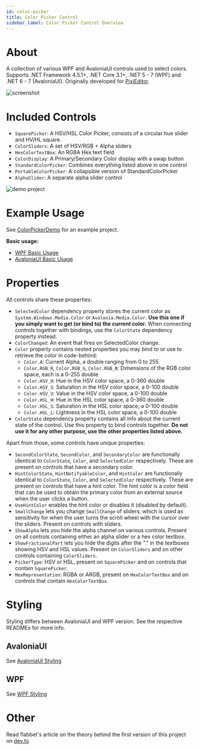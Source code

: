 ```yaml
---
id: color-picker
title: Color Picker Control
sidebar_label: Color Picker Control Overview
---
```


# About

A collection of various WPF and AvaloniaUI controls used to select colors.
Supports .NET Framework 4.5.1+, .NET Core 3.1+, .NET 5 - 7 (WPF) and .NET 6 - 7 (AvaloniaUI).
Originally developed for [PixiEditor](https://github.com/PixiEditor/PixiEditor).

![screenshot](https://i.imgur.com/4ysN4Fe.png)

# Included Controls

- `SquarePicker`: A HSV/HSL Color Picker, consists of a circular hue slider and HV/HL square.
- `ColorSliders`: A set of HSV/RGB + Alpha sliders
- `HexColorTextBox`: An RGBA Hex text field
- `ColorDisplay`: A Primary/Secondary Color display with a swap button
- `StandardColorPicker`: Combines everything listed above in one control
- `PortableColorPicker`: A collapsible version of StandardColorPicker
- `AlphaSlider`: A separate alpha slider control

![demo project](https://i.imgur.com/wZkkykY.png)

# Example Usage

See [ColorPickerDemo](https://github.com/PixiEditor/ColorPicker/tree/master/ColorPickerDemo) for an example project.

**Basic usage:**

- [WPF Basic Usage](https://github.com/PixiEditor/ColorPicker/tree/master/src/ColorPicker/README.md#example-usage)
- [AvaloniaUI Basic Usage](https://github.com/PixiEditor/ColorPicker/tree/master/src/ColorPicker.AvaloniaUI/README.md#example-usage)

# Properties

All controls share these properties:

- `SelectedColor` dependency property stores the current color as `System.Windows.Media.Color` or `Avalonia.Media.Color`. **Use this one if you simply want to get (or bind to) the current color.** When connecting controls together with bindings, use the `ColorState` dependency property instead.
- `ColorChanged`: An event that fires on SelectedColor change.
- `Color` property contains nested properties you may bind to or use to retrieve the color in code-behind:
  - `Color.A`: Current Alpha, a double ranging from 0 to 255
  - `Color.RGB_R`, `Color.RGB_G`, `Color.RGB_B`: Dimensions of the RGB color space, each is a 0-255 double
  - `Color.HSV_H`: Hue in the HSV color space, a 0-360 double
  - `Color.HSV_S`: Saturation in the HSV color space, a 0-100 double
  - `Color.HSV_V`: Value in the HSV color space, a 0-100 double
  - `Color.HSL_H`: Hue in the HSL color space, a 0-360 double
  - `Color.HSL_S`: Saturation in the HSL color space, a 0-100 double
  - `Color.HSL_L`: Lightness in the HSL color space, a 0-100 double
- `ColorState` dependency property contains all info about the current state of the control. Use this property to bind controls together. **Do not use it for any other purpose, use the other properties listed above.**

Apart from those, some controls have unique properties:

- `SecondColorState`, `SecondColor`, and `SecondaryColor` are functionally identical to `ColorState`, `Color`, and `SelectedColor` respectively. These are present on controls that have a secondary color.
- `HintColorState`, `HintNotifyableColor`, and `HintColor` are functionally identical to `ColorState`, `Color`, and `SelectedColor` respectively. These are present on controls that have a hint color. The hint color is a color field that can be used to obtain the primary color from an external source when the user clicks a button.
- `UseHintColor` enables the hint color or disables it (disabled by default).
- `SmallChange` lets you change `SmallChange` of sliders, which is used as sensitivity for when the user turns the scroll wheel with the cursor over the sliders. Present on controls with sliders.
- `ShowAlpha` lets you hide the alpha channel on various controls. Present on all controls containing either an alpha slider or a hex color textbox.
- `ShowFractionalPart` lets you hide the digits after the "." in the textboxes showing HSV and HSL values. Present on `ColorSliders` and on other controls containing `ColorSliders`.
- `PickerType`: HSV or HSL, present on `SquarePicker` and on controls that contain `SquarePicker`.
- `HexRepresentation`: RGBA or ARGB, present on `HexColorTextBox` and on controls that contain `HexColorTextBox`.

# Styling

Styling differs between AvaloniaUI and WPF version. See the respective READMEs for more info.

## AvaloniaUI

See [AvaloniaUI Styling](color-picker-avaloniaui)

## WPF

See [WPF Styling](color-picker-wpf)

# Other

Read flabbet's article on the theory behind the first version of this project
on [dev.to](https://dev.to/flabbet/how-does-color-pickers-work-1275)
